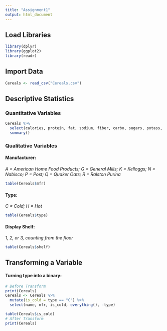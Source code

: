 ```yaml
---
title: "Assignment1"
output: html_document
---
```


## Load Libraries
```r

library(dplyr)
library(ggplot2)
library(readr)

```

## Import Data
```r

Cereals <- read_csv("Cereals.csv")

```
## Descriptive Statistics

### Quantitative Variables
```r

Cereals %>%
  select(calories, protein, fat, sodium, fiber, carbo, sugars, potass, vitamins, weight, cups, rating) %>%
  summary()

```
### Qualitative Variables
#### Manufacturer:
*A = American Home Food Products; G = General Mills; K = Kelloggs; N = Nabisco; P = Post; Q = Quaker Oats; R = Ralston Purina*
```r

table(Cereals$mfr)

```
#### Type:
*C = Cold; H = Hot*
```r

table(Cereals$type)

```
#### Display Shelf:
*1, 2, or 3, counting from the floor*
```r

table(Cereals$shelf)

```

## Transforming a Variable
#### Turning type into a binary:
```r

# Before Transform
print(Cereals)
Cereals <- Cereals %>%
  mutate(is_cold = type == "C") %>%
  select(name, mfr, is_cold, everything(), -type)

table(Cereals$is_cold)
# After Transform
print(Cereals)

```
